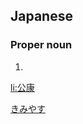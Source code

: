 ==Japanese==
{{ja-kanjitab|公|康}}

===Proper noun===
{{ja-pos|proper|きみやす}}

# {{given name|male|lang=ja}}

[[Category:Japanese male given names|きみやす]]

[[li:公康]]